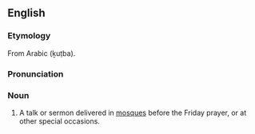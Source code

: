 ==English==
===Etymology===
From Arabic {{ARchar|[[خطبة]]}} (ḵuṭba).

===Pronunciation===
{{IPA|/ˈkʊtbə/}}

===Noun===
{{en-noun|khutbah|khutbahs}}

# A talk or sermon delivered in [[mosques]] before the Friday prayer, or at other special occasions.